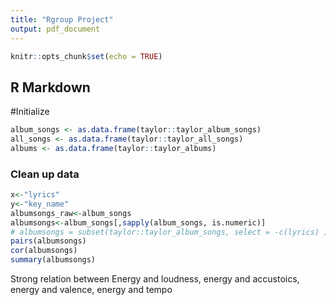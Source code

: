```yaml
---
title: "Rgroup Project"
output: pdf_document
---
```


```r
knitr::opts_chunk$set(echo = TRUE)
```

## R Markdown
#Initialize
```r
album_songs <- as.data.frame(taylor::taylor_album_songs)
all_songs <- as.data.frame(taylor::taylor_all_songs)
albums <- as.data.frame(taylor::taylor_albums)
```

### Clean up data
```r
x<-"lyrics"
y<-"key_name"
albumsongs_raw<-album_songs
albumsongs<-album_songs[,sapply(album_songs, is.numeric)]
# albumsongs = subset(taylor::taylor_album_songs, select = -c(lyrics) )
pairs(albumsongs)
cor(albumsongs)
summary(albumsongs)
```
Strong relation between Energy and loudness, energy and accustoics, energy and valence, energy and tempo

